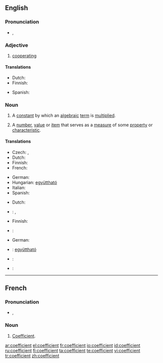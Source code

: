 ==English==

===Pronunciation===
* {{a|UK}} {{IPA|/ˌkəʊˈɪ.fɪʃn̩t/|/ˌkəʊˈi.fɪʃn̩t/}}, {{SAMPA|1=/%k@U"I.fISn=t/|2=/%k@U"i.fISn=t/}}

===Adjective===
{{en-adj}}

# [[cooperating]]
{{rfex}}

====Translations====
{{trans-top|cooperating}}
* Dutch: {{t|nl|behulpzaam}}
* Finnish: {{t|fi|myötävaikuttava}}
{{trans-mid}}
* Spanish: {{t-|es|coeficiente}}
{{trans-bottom}}

===Noun===
{{en-noun}}

# {{math}} A [[constant]] by which an [[algebraic]] [[term]] is [[multiply|multiplied]].
# A [[number]], [[value]] or [[item]] that serves as a [[measure]] of some [[property]] or [[characteristic]].

====Translations====
{{trans-top|algebraic constant}}
* Czech: {{t-|cs|koeficient|m}}, {{t-|cs|součinitel|m}}
* Dutch: {{t|nl|coëfficiënt|m}}
* Finnish: {{t-|fi|kerroin}}
* French: {{t+|fr|coefficient|m}}
{{trans-mid}}
* German: {{t+|de|Koeffizient|m}}
* Hungarian: [[együttható]]
* Italian: {{t-|it|coefficiente|m}}
* Spanish: {{t-|es|coeficiente|m}}
{{trans-bottom}}

{{trans-top|measure of some property or characteristic}}
* Dutch: {{t|nl|coëfficiënt|m}}
* {{ttbc|Czech}}: {{t-|cs|koeficient|m}}, {{t-|cs|součinitel|m}}
* Finnish: {{t-|fi|kerroin}}
* {{ttbc|French}}: {{t+|fr|coefficient|m}}
{{trans-mid}}
* German: {{t+|de|Koeffizient|m}}
* {{ttbc|Hungarian}}: [[együttható]]
* {{ttbc|Italian}}: {{t-|it|coefficiente|m}}
* {{ttbc|Spanish}}: {{t-|es|coeficiente|m}}
{{trans-bottom}}

----

==French==

===Pronunciation===
* {{IPA|/kɔ.e.fi.sjɑ̃/|lang=fr}}, {{SAMPA|/kO.e.fi.sjA~/|lang=fr}}

===Noun===
{{fr-noun|m}}

# [[#English|Coefficient]].

[[ar:coefficient]]
[[el:coefficient]]
[[fr:coefficient]]
[[io:coefficient]]
[[id:coefficient]]
[[ru:coefficient]]
[[fi:coefficient]]
[[ta:coefficient]]
[[te:coefficient]]
[[vi:coefficient]]
[[tr:coefficient]]
[[zh:coefficient]]